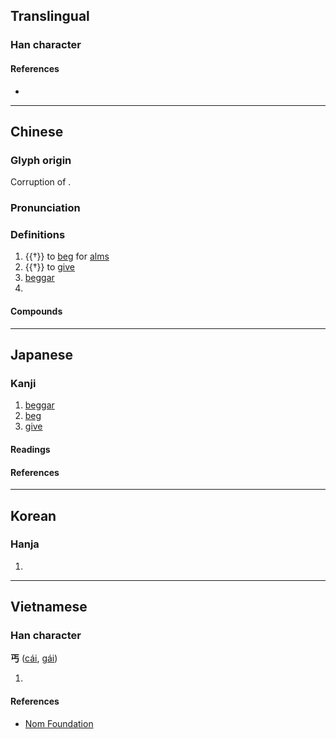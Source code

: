 {{also|丏}}
{{character info/new}}
==Translingual==

===Han character===
{{Han char|rn=1|rad=一|as=03|sn=4|four=10207|canj=MYVS|ids=⿳一⺊㇉}}

====References====
* {{Han ref|kx=0077.030|dkj=00022|dj=0154.030|hdz=10010.060|uh=4E10|ud=19984|bh=A4A2|bd=42146}}

----

==Chinese==
{{zh-forms|alt=匄,匃,𠣏,𠣣}}

===Glyph origin===
{{Han etyl}}
{{rfe|zh|The linked entry is a soft redirect to this one and doesn't actually explain the origin of the character}}
Corruption of {{zh-l|*匄}}.

===Pronunciation===
{{zh-pron
|m=gài
|c=koi3,goi3
|h=pfs=
|md=gái
|mn=kài/xm:kat
|mn-t=gai3
|w=2ke
|mc=y
|oc=y
|cat=v,n,pn
}}

===Definitions===
{{zh-hanzi}}

# {{†}} to [[beg]] for [[alms]]
# {{†}} to [[give]]
# [[beggar]]
# {{surname|zh}}

====Compounds====
{{zh-der|乞丐趕廟公|丐幫|丐食|乞丐|沾丐}}

----

==Japanese==

===Kanji===
{{ja-kanji|grade=uc|rs=一03}}

# [[beggar]]
# [[beg]]
# [[give]]

====Readings====
{{ja-readings
|goon=かい, かち
|kanon=かい, かつ
|kanyoon=がい
|kun=こ-う<こ-ふ, あた-える<あた-へる
}}

====References====
{{ja-kref
|jis=5022
|ku=4802
|shift=98A0, Unicode 4E10
|euc=D0A2
|freq=''not ranked''
|nelson=11
|newnelson=11
|halpern=''not listed''
|kld=''not listed''
|tuttle=2m2.3
}}

----

==Korean==

===Hanja===
{{ko-hanja|hangeul=[[갈]], [[개]]|rv=gal, gae|mr=kal, kae}}

# {{rfdef|ko|sort=一03}}

----

==Vietnamese==

===Han character===
'''丐''' ([[cái]], [[gái]])

# {{rfdef|vi}}

====References====
* [http://nomfoundation.org/common/nom_details.php?codepoint=4e10 Nom Foundation]

{{cln|vi|Han tu}}
